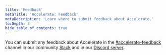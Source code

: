 ```yaml
---
title: 'Feedback'
metaTitle: 'Accelerate: Feedback'
metaDescription: 'Learn where to submit feedback about Accelerate.'
tocDepth: 3
hide_table_of_contents: true
---
```


<TopBlock>

You can submit any feedback about Accelerate in the [#accelerate-feedback](https://prisma.slack.com/archives/C04KTN0V2Q0) channel in our community [Slack](https://slack.prisma.io/) and in our [Discord server](https://discord.gg/prisma-937751382725886062).

</TopBlock>
